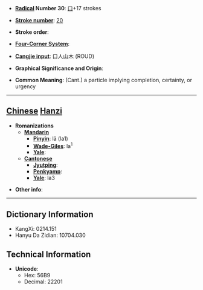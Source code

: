 * '''[[Wiktionary:Chinese radical index| Radical]] Number 30''': [[Wiktionary:Chinese radical index 口|口]]+17 strokes

* '''[[Wiktionary:Chinese total strokes index|Stroke number]]''': [[Wiktionary:Chinese total strokes index 20|20]]

* '''Stroke order''': 

* '''[[Wiktionary:Chinese four corner index|Four-Corner System]]''': 

* '''[[Wiktionary:Chinese Cangjie index|Cangjie input]]''': 口人山木 (ROUD)

* '''Graphical Significance and Origin''': 

* '''Common Meaning''': (Cant.) a particle implying completion, certainty, or urgency

----

== [[Chinese]] [[Hanzi]] ==

* '''Romanizations'''
** '''[[Mandarin]]'''
*** '''[[Pinyin]]''': lā (la1)
*** '''[[Wade-Giles]]''': la<sup>1</sup>
*** '''[[Yale]]''': 
** '''[[Cantonese]]'''
*** '''[[Jyutping]]''':
*** '''[[Penkyamp]]''': 
*** '''[[Yale]]''': la3

* '''Other info''': 

----

== Dictionary Information ==

* KangXi: 0214.151
* Hanyu Da Zidian: 10704.030

== Technical Information ==

* '''Unicode''':
** Hex: 56B9
** Decimal: 22201